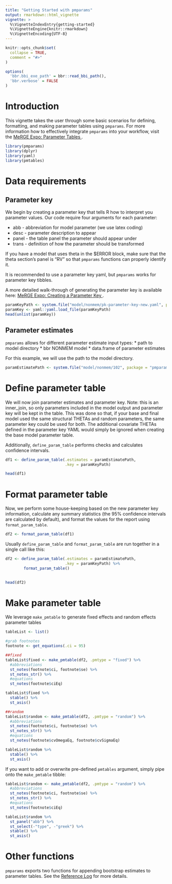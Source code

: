 ```yaml
---
title: "Getting Started with pmparams"
output: rmarkdown::html_vignette
vignette: >
  %\VignetteIndexEntry{getting-started}
  %\VignetteEngine{knitr::rmarkdown}
  %\VignetteEncoding{UTF-8}
---
```


```r
knitr::opts_chunk$set(
  collapse = TRUE,
  comment = "#>"
)

options(
  'bbr.bbi_exe_path' = bbr::read_bbi_path(),
  'bbr.verbose' = FALSE
)
```

# Introduction

This vignette takes the user through some basic scenarios for defining, formatting, and making parameter tables using `pmparams`. For more information how to effectively integrate `pmparams` into your workflow, visit the 
<a href="https://merge.metrumrg.com/expo/expo1-nonmem-foce/posts/parameter-tables.html" target="_blank">
MeRGE Expo: Parameter Tables </a>.

```r
library(pmparams)
library(dplyr)
library(yaml)
library(pmtables)
```


# Data requirements

## Parameter key

We begin by creating a parameter key that tells R how to interpret you parameter values. Our code require four arguments for each parameter:

* abb - abbreviation for model parameter (we use latex coding)
* desc - parameter description to appear
* panel - the table panel the parameter should appear under
* trans - definition of how the parameter should be transformed

If you have a model that uses theta in the $ERROR block, make sure that the theta section's panel is "RV" so that `pmparams` functions can properly identify it. 

It is recommended to use a parameter key yaml, but `pmparams` works for parameter key tibbles. 

A more detailed walk-through of generating the parameter key is available here: <a href="https://merge.metrumrg.com/expo/expo1-nonmem-foce/posts/parameter-key.html" target="_blank">
MeRGE Expo: Creating a Parameter Key </a>. 

```r
paramKeyPath <- system.file("model/nonmem/pk-parameter-key-new.yaml", package = "pmparams")
paramKey <- yaml::yaml.load_file(paramKeyPath)
head(unlist(paramKey))
```

## Parameter estimates

`pmparams` allows for different parameter estimate input types:
* path to model directory
* bbr NONMEM model
* data.frame of parameter estimates

For this example, we will use the path to the model directory.
```r
paramEstimatePath <- system.file("model/nonmem/102", package = "pmparams")
```


# Define parameter table

We will now join parameter estimates and parameter key. Note: this is an inner_join, so only parameters included in the model output and parameter key will be kept in the table. This was done so that, if your base and final model used the same structural THETAs and random parameters, the same parameter key could be used for both. The additional covariate THETAs defined in the parameter key YAML would simply be ignored when creating the base model parameter table.

Additionally, `define_param_table` performs checks and calculates confidence intervals.

```r
df1 <- define_param_table(.estimates = paramEstimatePath,
                          .key = paramKeyPath)

head(df1)
```

# Format parameter table

Now, we perform some house-keeping based on the new parameter key information, calculate any summary statistics (the 95% confidence intervals are calculated by default), and format the values for the report using `format_param_table`.
```r
df2 <- format_param_table(df1)
```

Usually `define_param_table` and `format_param_table` are run together in a single call like this:

```r
df2 <- define_param_table(.estimates = paramEstimatePath,
                          .key = paramKeyPath) %>% 
        format_param_table()
  

head(df2)
```

# Make parameter table

We leverage `make_pmtable` to generate fixed effects and random effects parameter tables

```r
tableList <- list()

#grab footnotes
footnote <- get_equations(.ci = 95)
```

```r
##fixed
tableList$fixed <- make_pmtable(df2, .pmtype = "fixed") %>% 
  #abbreviations
  st_notes(footnote$ci, footnote$se) %>% 
  st_notes_str() %>% 
  #equations
  st_notes(footnote$ciEq)

tableList$fixed %>%
  stable() %>% 
  st_asis()
```

```r
##random
tableList$random <- make_pmtable(df2, .pmtype = "random") %>% 
  #abbreviations
  st_notes(footnote$ci, footnote$se) %>% 
  st_notes_str() %>% 
  #equations
  st_notes(footnote$cvOmegaEq, footnote$cvSigmaEq)

tableList$random %>% 
  stable() %>%
  st_asis()
```

If you want to add or overwrite pre-defined `pmtables` argument, simply pipe onto the `make_pmtable` tibble:
```r
tableList$random <- make_pmtable(df2, .pmtype = "random") %>% 
  #abbreviations
  st_notes(footnote$ci, footnote$se) %>% 
  st_notes_str() %>% 
  #equations
  st_notes(footnote$ciEq) 

tableList$random %>% 
  st_panel("abb") %>% 
  st_select(-"type", -"greek") %>% 
  stable() %>%
  st_asis()
```

# Other functions
`pmparams` exports two functions for appending bootstrap estimates to parameter tables. See the 
<a href="https://metrumresearchgroup.github.io/pmparams/vignettes/making-bootstrap-parameter-tables.html" 
target="_blank">Reference Log</a> for more details.
